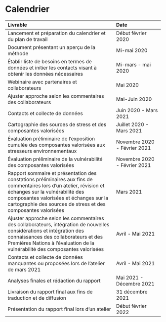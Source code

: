 # Calendrier

| Livrable | Date |
| :------------------------------- | :------------- |
| Lancement et préparation du calendrier et du plan de travail | 	Début février 2020 |
| Document présentant un aperçu de la méthode	| Mi-mai 2020 |
| Établir liste de besoins en termes de données et initier les contacts visant à obtenir les données nécessaires	| Mi-mars - mai 2020 |
| Webinaire avec partenaires et collaborateurs | Mai 2020 |
| Ajuster approche selon les commentaires des collaborateurs | Mai-Juin 2020 |
| Contacts et collecte de données	| Juin 2020 - Mars 2021 |
| Cartographie des sources de stress et des composantes valorisées | Juillet 2020 - Mars 2021 |
| Évaluation préliminaire de l’exposition cumulée des composantes valorisées aux stresseurs environnementaux	| Novembre 2020 - Février 2021 |
| Évaluation préliminaire de la vulnérabilité des composantes valorisées | Novembre 2020 - Février 2021 |
| Rapport sommaire et présentation des constations préliminaires aux fins de commentaires lors d’un atelier, révision et échanges sur la vulnérabilité des composantes valorisées et échanges sur la cartographie des sources de stress et des composantes valorisées | Mars 2021 |
| Ajuster approche selon les commentaires des collaborateurs, intégration de nouvelles considérations et intégration des connaissances des collaborateurs et des Premières Nations à l’évaluation de la vulnérabilité des composantes valorisées | Avril - Mai 2021 |
| Contacts et collecte de données manquantes ou proposées lors de l’atelier de mars 2021	| Avril - Mai 2021 |
| Analyses finales et rédaction du rapport | Mai 2021 - Décembre 2021 |
| Livraison du rapport final aux fins de traduction et de diffusion	|	31 décembre 2021 |
| Présentation du rapport final lors d’un atelier	| Début février 2022 |
